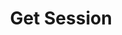 ---
title: "Get Session"
description: "Retrieve session details and metadata"
openapi: get /api/messaging/sessions/{sessionId}
---